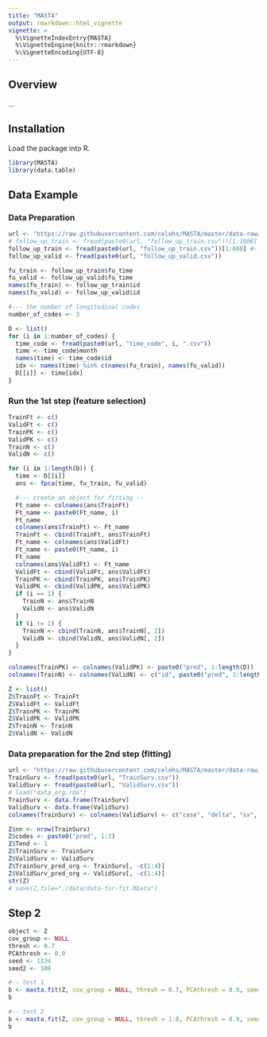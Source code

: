 ```yaml
---
title: "MASTA"
output: rmarkdown::html_vignette
vignette: >
  %\VignetteIndexEntry{MASTA}
  %\VignetteEngine{knitr::rmarkdown}
  %\VignetteEncoding{UTF-8}
---
```


## Overview

...

## Installation


Load the package into R.

```r
library(MASTA)
library(data.table)
```

## Data Example

### Data Preparation
```r
url <- "https://raw.githubusercontent.com/celehs/MASTA/master/data-raw/fpca/"
# follow_up_train <- fread(paste0(url, "follow_up_train.csv"))[1:1000]
follow_up_train <- fread(paste0(url, "follow_up_train.csv"))[1:600] #---- labeled data only
follow_up_valid <- fread(paste0(url, "follow_up_valid.csv"))

fu_train <- follow_up_train$fu_time
fu_valid <- follow_up_valid$fu_time
names(fu_train) <- follow_up_train$id
names(fu_valid) <- follow_up_valid$id

#--- the number of longitudinal codes
number_of_codes <- 3

D <- list()
for (i in 1:number_of_codes) {
  time_code <- fread(paste0(url, "time_code", i, ".csv"))
  time <- time_code$month
  names(time) <- time_code$id
  idx <- names(time) %in% c(names(fu_train), names(fu_valid))
  D[[i]] <- time[idx]
}
```

### Run the 1st step (feature selection)
```r
TrainFt <- c()
ValidFt <- c()
TrainPK <- c()
ValidPK <- c()
TrainN <- c()
ValidN <- c()

for (i in 1:length(D)) {
  time <- D[[i]]
  ans <- fpca(time, fu_train, fu_valid)

  #--- create an object for fitting --
  Ft_name <- colnames(ans$TrainFt)
  Ft_name <- paste0(Ft_name, i)
  Ft_name
  colnames(ans$TrainFt) <- Ft_name
  TrainFt <- cbind(TrainFt, ans$TrainFt)
  Ft_name <- colnames(ans$ValidFt)
  Ft_name <- paste0(Ft_name, i)
  Ft_name
  colnames(ans$ValidFt) <- Ft_name
  ValidFt <- cbind(ValidFt, ans$ValidFt)
  TrainPK <- cbind(TrainPK, ans$TrainPK)
  ValidPK <- cbind(ValidPK, ans$ValidPK)
  if (i == 1) {
    TrainN <- ans$TrainN
    ValidN <- ans$ValidN
  }
  if (i != 1) {
    TrainN <- cbind(TrainN, ans$TrainN[, 2])
    ValidN <- cbind(ValidN, ans$ValidN[, 2])
  }
}

colnames(TrainPK) <- colnames(ValidPK) <- paste0("pred", 1:length(D))
colnames(TrainN) <- colnames(ValidN) <- c("id", paste0("pred", 1:length(D), "_total"))

Z <- list()
Z$TrainFt <- TrainFt
Z$ValidFt <- ValidFt
Z$TrainPK <- TrainPK
Z$ValidPK <- ValidPK
Z$TrainN <- TrainN
Z$ValidN <- ValidN
```

### Data preparation for the 2nd step (fitting)

```r
url <- "https://raw.githubusercontent.com/celehs/MASTA/master/data-raw/data_org/"
TrainSurv <- fread(paste0(url, "TrainSurv.csv"))
ValidSurv <- fread(paste0(url, "ValidSurv.csv"))
# load("data_org.rda")
TrainSurv <- data.frame(TrainSurv)
ValidSurv <- data.frame(ValidSurv)
colnames(TrainSurv) <- colnames(ValidSurv) <- c("case", "delta", "sx", "sc", paste0("base_pred", 1:3))

Z$nn <- nrow(TrainSurv)
Z$codes <- paste0("pred", 1:3)
Z$Tend <- 1
Z$TrainSurv <- TrainSurv
Z$ValidSurv <- ValidSurv
Z$TrainSurv_pred_org <- TrainSurv[, -c(1:4)]
Z$ValidSurv_pred_org <- ValidSurv[, -c(1:4)]
str(Z)
# save(Z,file="./data/data-for-fit.RData")
```

## Step 2


```r
object <- Z
cov_group <- NULL
thresh <- 0.7
PCAthresh <- 0.9
seed <- 1234
seed2 <- 100
```


```r
#-- test 1
b <- masta.fit(Z, cov_group = NULL, thresh = 0.7, PCAthresh = 0.9, seed = 1234, seed2 = 100)
b
```

```r
#-- test 2
b <- masta.fit(Z, cov_group = NULL, thresh = 1.0, PCAthresh = 0.9, seed = 1234, seed2 = 100)
b
```
